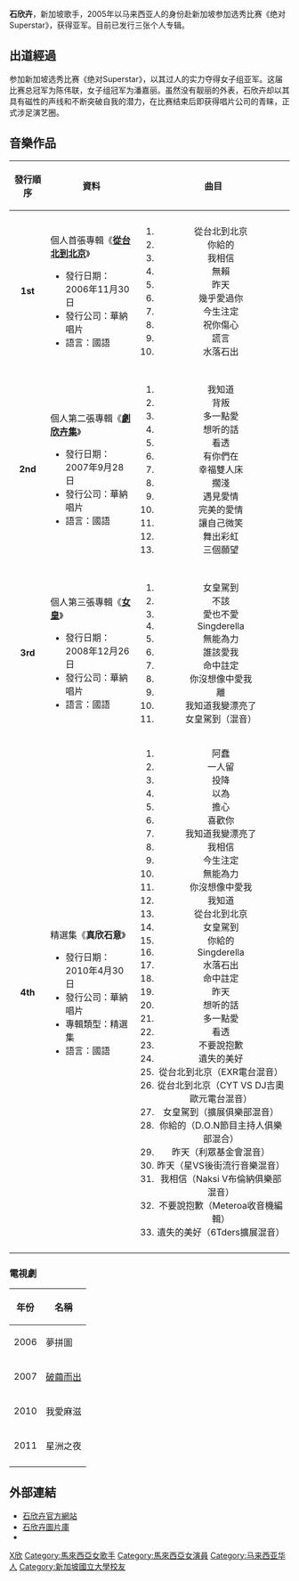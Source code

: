 {{Veil|time=2015-09-12T06:56:17+00:00}}
{{藝人
|姓名 = 石欣卉
|類型 = 女歌手
|圖片 =
|圖片尺寸 =
|圖片簡介 =
|本名 =
|外文名 = Chew Sin Huey
|外文 = 
|羅馬拼音 =
|英文名 =
|暱稱 =
|其他藝名 =
|國籍 = {{SIN}}
|民族 =
|籍貫 =
|出生日期 = {{birth_date_and_age|1981|6|23}}
|出生地點 = {{MYS}}{{Johor}}[[新山|新山]]
|逝世日期 =
|逝世地點 =
|職業 = 歌手
|語言 = 華語、英文
|教育程度 =马来西亚[[新山宽柔中学|新山宽柔中学]]
|宗教信仰 =
|配偶 =
|兒女 =
|父母 =
|音樂類型 =
|演奏樂器 =
|出道地點 =
|出道作 =
|出道日期 =
|代表作 =
|活躍年代 = 2005年至今
|唱片公司 = [[華納音樂集團|華納音樂集團]]
|經紀公司 = [[華納唱片|華納唱片]]
|網站 =
|相關團體 =
|獎項 =
|IMDb =
|出身地 = {{SIN}}}}

'''石欣卉'''{{BD|1981年|6月23日|||catIdx=S}}，新加坡歌手，2005年以马来西亚人的身份赴新加坡参加选秀比赛《绝对Superstar》，获得亚军。目前已发行三张个人专辑。

==出道經過==
参加新加坡选秀比赛《绝对Superstar》，以其过人的实力夺得女子组亚军。这届比赛总冠军为陈伟联，女子组冠军为潘嘉丽。虽然没有靓丽的外表，石欣卉却以其具有磁性的声线和不断突破自我的潜力，在比赛结束后即获得唱片公司的青睐，正式涉足演艺圈。

==音樂作品==
{| class="wikitable"
!align="center" width="75px"| 發行順序
!align="center" width="250px"| 資料
!align="center" width="450px"| 曲目 
|-
|- bgcolor="#F0F8FF"
|align="center"| '''1st'''
|align="left"| 個人首張專輯《'''[[從台北到北京|從台北到北京]]'''》
* 發行日期：2006年11月30日
* 發行公司：華納唱片
* 語言：國語
| {{HideH|曲目}}
#從台北到北京
#你給的
#我相信
#無賴
#昨天
#幾乎愛過你
#今生注定
#祝你傷心
#謊言
#水落石出
{{HideF}}
|-
|- bgcolor="#F0F8FF"
|align="center"| '''2nd'''
|align="left"| 個人第二張專輯《'''[[劇欣卉集|劇欣卉集]]'''》
* 發行日期：2007年9月28日
* 發行公司：華納唱片
* 語言：國語
| {{HideH|曲目}}
#我知道
#背叛
#多一點愛
#想听的話
#看透
#有你們在
#幸福雙人床
#擱淺
#遇見愛情
#完美的愛情
#讓自己微笑
#舞出彩虹
#三個願望
{{HideF}}
|-
|- bgcolor="#F0F8FF"
|align="center"|'''3rd'''
|align="left"| 個人第三張專輯《'''[[女皇|女皇]]'''》
* 發行日期：2008年12月26日
* 發行公司：華納唱片
* 語言：國語
| {{HideH|曲目}}
#女皇駕到
#不該
#愛也不愛
#Singderella
#無能為力
#誰該愛我
#命中註定
#你沒想像中愛我
#離
#我知道我變漂亮了
#女皇駕到（混音）
{{HideF}}
|-
!align="center"|'''4th'''
|align="left"| 精選集《'''真欣石意'''》
* 發行日期：2010年4月30日
* 發行公司：華納唱片
* 專輯類型：精選集
* 語言：國語
| {{HideH|曲目}}
#阿蠢
#一人留
#投降
#以為
#擔心
#喜歡你
#我知道我變漂亮了
#我相信
#今生注定
#無能為力
#你沒想像中愛我
#我知道
#從台北到北京
#女皇駕到
#你給的
#Singderella
#水落石出
#命中註定
#昨天
#想听的話
#多一點愛
#看透
#不要說抱歉
#遺失的美好
#從台北到北京（EXR電台混音）
#從台北到北京（CYT VS DJ吉奧歐元電台混音）
#女皇駕到（擴展俱樂部混音）
#你給的（D.O.N節目主持人俱樂部混合）
#昨天（利眾基金會混音）
#昨天（星VS後街流行音樂混音）
#我相信（Naksi V布倫納俱樂部混音）
#不要說抱歉（Meteroa收音機編輯）
#遺失的美好（6Tders擴展混音）
{{HideF}}
|-
|}

===電視劇===
{| class="wikitable"
|-
! 年份 !! 名稱 
|-
| 2006 || 夢拼圖
|- 
| 2007 || [[破繭而出|破繭而出]]
|-
| 2010 || 我愛麻滋
|-
| 2011 || 星洲之夜
|-
|}

==外部連結==
*[http://www.shixinhui.com   石欣卉官方網站] {{Wayback|url=http://www.shixinhui.com/ |date=20200420021512 }}
*[http://www.pbase.com/svenstar/sin_huey   石欣卉圖片庫] {{Wayback|url=http://www.pbase.com/svenstar/sin_huey |date=20141223082856 }}
*{{Instagram|shixinhui}}

{{新加坡金曲獎最佳新人}}
{{DEFAULTSORT:Shi石}}

[[Category:石姓|X欣]]
[[Category:馬來西亞女歌手|Category:馬來西亞女歌手]]
[[Category:馬來西亞女演員|Category:馬來西亞女演員]]
[[Category:马来西亚华人|Category:马来西亚华人]]
[[Category:新加坡國立大學校友|Category:新加坡國立大學校友]]